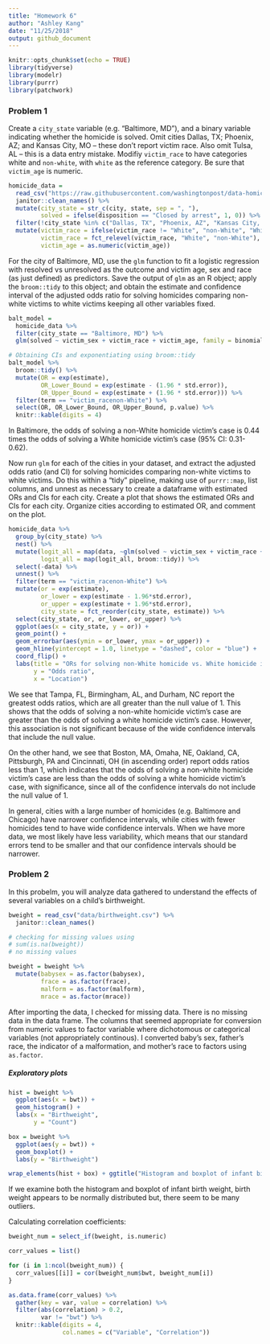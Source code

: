 ```yaml
---
title: "Homework 6"
author: "Ashley Kang"
date: "11/25/2018"
output: github_document
---
```


```r
knitr::opts_chunk$set(echo = TRUE)
library(tidyverse)
library(modelr)
library(purrr)
library(patchwork)
```

### Problem 1

Create a `city_state` variable (e.g. “Baltimore, MD”), and a binary variable indicating whether the homicide is solved. Omit cities Dallas, TX; Phoenix, AZ; and Kansas City, MO – these don’t report victim race. Also omit Tulsa, AL – this is a data entry mistake. Modifiy `victim_race` to have categories white and `non-white`, with `white` as the reference category. Be sure that `victim_age` is numeric.

```r
homicide_data = 
  read_csv("https://raw.githubusercontent.com/washingtonpost/data-homicides/master/homicide-data.csv") %>% 
  janitor::clean_names() %>% 
  mutate(city_state = str_c(city, state, sep = ", "),
         solved = ifelse(disposition == "Closed by arrest", 1, 0)) %>%
  filter(!city_state %in% c("Dallas, TX", "Phoenix, AZ", "Kansas City, MO", "Tulsa, AL")) %>% 
  mutate(victim_race = ifelse(victim_race != "White", "non-White", "White"), 
         victim_race = fct_relevel(victim_race, "White", "non-White"),
         victim_age = as.numeric(victim_age))
```

For the city of Baltimore, MD, use the `glm` function to fit a logistic regression with resolved vs unresolved as the outcome and victim age, sex and race (as just defined) as predictors. Save the output of `glm` as an R object; apply the `broom::tidy` to this object; and obtain the estimate and confidence interval of the adjusted odds ratio for solving homicides comparing non-white victims to white victims keeping all other variables fixed.

```r
balt_model =
  homicide_data %>% 
  filter(city_state == "Baltimore, MD") %>% 
  glm(solved ~ victim_sex + victim_race + victim_age, family = binomial, data = .)

# Obtaining CIs and exponentiating using broom::tidy
balt_model %>% 
  broom::tidy() %>% 
  mutate(OR = exp(estimate),
         OR_Lower_Bound = exp(estimate - (1.96 * std.error)),
         OR_Upper_Bound = exp(estimate + (1.96 * std.error))) %>% 
  filter(term == "victim_racenon-White") %>% 
  select(OR, OR_Lower_Bound, OR_Upper_Bound, p.value) %>% 
  knitr::kable(digits = 4)
```

In Baltimore, the odds of solving a non-White homicide victim's case is 0.44 times the odds of solving a White homicide victim's case (95% CI: 0.31-0.62).


Now run `glm` for each of the cities in your dataset, and extract the adjusted odds ratio (and CI) for solving homicides comparing non-white victims to white victims. Do this within a “tidy” pipeline, making use of `purrr::map`, list columns, and unnest as necessary to create a dataframe with estimated ORs and CIs for each city. Create a plot that shows the estimated ORs and CIs for each city. Organize cities according to estimated OR, and comment on the plot.

```r
homicide_data %>% 
  group_by(city_state) %>% 
  nest() %>% 
  mutate(logit_all = map(data, ~glm(solved ~ victim_sex + victim_race + victim_age, family = binomial, data = .x)), 
         logit_all = map(logit_all, broom::tidy)) %>% 
  select(-data) %>% 
  unnest() %>% 
  filter(term == "victim_racenon-White") %>% 
  mutate(or = exp(estimate), 
         or_lower = exp(estimate - 1.96*std.error), 
         or_upper = exp(estimate + 1.96*std.error), 
         city_state = fct_reorder(city_state, estimate)) %>% 
  select(city_state, or, or_lower, or_upper) %>% 
  ggplot(aes(x = city_state, y = or)) + 
  geom_point() + 
  geom_errorbar(aes(ymin = or_lower, ymax = or_upper)) + 
  geom_hline(yintercept = 1.0, linetype = "dashed", color = "blue") + 
  coord_flip() + 
  labs(title = "ORs for solving non-White homicide vs. White homicide in various cities", 
       y = "Odds ratio", 
       x = "Location")
```


We see that Tampa, FL, Birmingham, AL, and Durham, NC report the greatest odds ratios, which are all greater than the null value of 1. This shows that the odds of solving a non-white homicide victim's case are greater than the odds of solving a white homicide victim's case. However, this association is not significant because of the wide confidence intervals that include the null value.

On the other hand, we see that Boston, MA, Omaha, NE, Oakland, CA, Pittsburgh, PA and Cincinnati, OH (in ascending order) report odds ratios less than 1, which indicates that the odds of solving a non-white homicide victim's case are less than the odds of solving a white homicide victim's case, with significance, since all of the confidence intervals do not include the null value of 1.

In general, cities with a large number of homicides (e.g. Baltimore and Chicago) have narrower confidence intervals, while cities with fewer homicides tend to have wide confidence intervals. When we have more data, we most likely have less variability, which means that our standard errors tend to be smaller and that our confidence intervals should be narrower.

### Problem 2

In this probelm, you will analyze data gathered to understand the effects of several variables on a child’s birthweight.

```r
bweight = read_csv("data/birthweight.csv") %>% 
  janitor::clean_names()

# checking for missing values using 
# sum(is.na(bweight))
# no missing values

bweight = bweight %>%  
  mutate(babysex = as.factor(babysex), 
         frace = as.factor(frace), 
         malform = as.factor(malform), 
         mrace = as.factor(mrace))
```

After importing the data, I checked for missing data. There is no missing data in the data frame. The columns that seemed appropriate for conversion from numeric values to factor variable where dichotomous or categorical variables (not appropriately continous). I converted baby's sex, father's race, the indicator of a malformation, and mother's race to factors using `as.factor`. 

##### Exploratory plots
```r
hist = bweight %>% 
  ggplot(aes(x = bwt)) + 
  geom_histogram() + 
  labs(x = "Birthweight", 
       y = "Count")

box = bweight %>% 
  ggplot(aes(y = bwt)) + 
  geom_boxplot() + 
  labs(y = "Birthweight")

wrap_elements(hist + box) + ggtitle("Histogram and boxplot of infant birthweight")
```

If we examine both the histogram and boxplot of infant birth weight, birth weight appears to be normally distributed but, there seem to be many outliers.

Calculating correlation coefficients:

```r
bweight_num = select_if(bweight, is.numeric)

corr_values = list()

for (i in 1:ncol(bweight_num)) {
  corr_values[[i]] = cor(bweight_num$bwt, bweight_num[i])
}

as.data.frame(corr_values) %>% 
  gather(key = var, value = correlation) %>% 
  filter(abs(correlation) > 0.2, 
         var != "bwt") %>% 
  knitr::kable(digits = 4, 
               col.names = c("Variable", "Correlation"))
```

